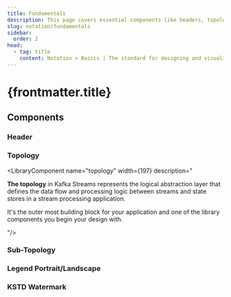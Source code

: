 ```yaml
---
title: Fundamentals
description: This page covers essential components like headers, topologies, sub-topologies, legends, and watermarks, ensuring a structured approach to designing Kafka Streams topologies.
slug: notation/fundamentals
sidebar:
  order: 2
head:
  - tag: title
    content: Notation > Basics | The standard for designing and visualising Kafka Streams Topologies
---
```



# {frontmatter.title}

## Components

### Header
<LibraryComponent name="header"
                  width={268}
                  title="Header."
                  description="<br/>Every diagram should have a title, date and version. (Also see <a href='/guide/architecture-diagrams-best-practices/'>Architecture Diagram - Best Practices</a>)"/>

### Topology
<LibraryComponent name="topology" width={197} description="
<p><b>The topology</b> in Kafka Streams represents the logical abstraction layer that defines the data flow and processing logic between streams and state stores in a stream processing application.</p>
<p>It's the outer most building block for your application and one of the library components you begin your design with.</p>
"/>

### Sub-Topology
<LibraryComponent name="sub-topology" width={119} description="<b>A sub-topology</b> is an isolated section of a Kafka Streams topology that processes data independently from other parts, typically due to repartitioning or multiple input topics." />

### Legend Portrait/Landscape
<LibraryComponent name="kstd-legend-portrait"
                  width={280}
                  title="Diagram Legend."
                  description="<p>Basic key/legend that descibes the notation defined by KSTD.</p>
                               <p>Includes a block of 4 shapes used by the Kafka Streams DSL Operators.</p>
                               <p>Further KSTD destinguishes between two arrow types:
                                 <ol><li>The solid line arrow shows the data flow through the stream procesing topology.</li>
                                     <li>For everything else (e.g. IQ, RPC, or other access patterns), a dashed line arrow is used.</li></ol>
                                 </p>
                               <p>Then there's the representation used for topics and state stores.</p>
                               <p>Last but not least a reference and link to the KSTD docs.</p>"
/>
<LibraryComponent name="kstd-legend-landscape" width={530} description="" />

### KSTD Watermark
<LibraryComponent name="kstd-watermark" title="Watermark and link to the website" description="<br/>Spread the word, support KSTD! 🦦 ❤️" width={276} />

